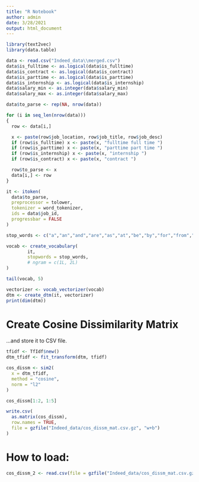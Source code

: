 ```yaml
---
title: "R Notebook"
author: admin
date: 3/28/2021
output: html_document
---
```

```r
library(text2vec)
library(data.table)

data <- read.csv("Indeed_data\\merged.csv")
data$is_fulltime <- as.logical(data$is_fulltime)
data$is_contract <- as.logical(data$is_contract)
data$is_parttime <- as.logical(data$is_parttime)
data$is_internship <- as.logical(data$is_internship)
data$salary_min <- as.integer(data$salary_min)
data$salary_max <- as.integer(data$salary_max)
```
```r
data$to_parse <- rep(NA, nrow(data))

for (i in seq_len(nrow(data)))
{
  row <- data[i,]

  x <- paste(row$job_location, row$job_title, row$job_desc)
  if (row$is_fulltime) x <- paste(x, "fulltime full time ")
  if (row$is_parttime) x <- paste(x, "parttime part time ")
  if (row$is_internship) x <- paste(x, "internship ")
  if (row$is_contract) x <- paste(x, "contract ")

  row$to_parse <- x
  data[i,] <- row
}
```
```r
it <- itoken(
  data$to_parse,
  preprocessor = tolower,
  tokenizer = word_tokenizer,
  ids = data$job_id,
  progressbar = FALSE
)

stop_words <- c("a","an","and","are","as","at","be","by","for","from","have","in","is","i","not","of","on","or","other","our","ours","that","the","their","this","to","we","who","with","you","your","yours","me","my","myself","ourselves","")

vocab <- create_vocabulary(
        it,
        stopwords = stop_words,
        # ngram = c(1L, 2L)
)

tail(vocab, 5)

```
```r
vectorizer <- vocab_vectorizer(vocab)
dtm <- create_dtm(it, vectorizer)
print(dim(dtm))
```

# Create Cosine Dissimilarity Matrix
...and store it to CSV file.

```r
tfidf <- TfIdf$new()
dtm_tfidf <- fit_transform(dtm, tfidf)

cos_dissm <- sim2(
  x = dtm_tfidf,
  method = "cosine",
  norm = "l2"
)

cos_dissm[1:2, 1:5]

write.csv(
  as.matrix(cos_dissm),
  row.names = TRUE,
  file = gzfile("Indeed_data/cos_dissm_mat.csv.gz", "w+b")
)

```

# How to load:

```r
cos_dissm_2 <- read.csv(file = gzfile("Indeed_data/cos_dissm_mat.csv.gz"), stringsAsFactors = FALSE)
```